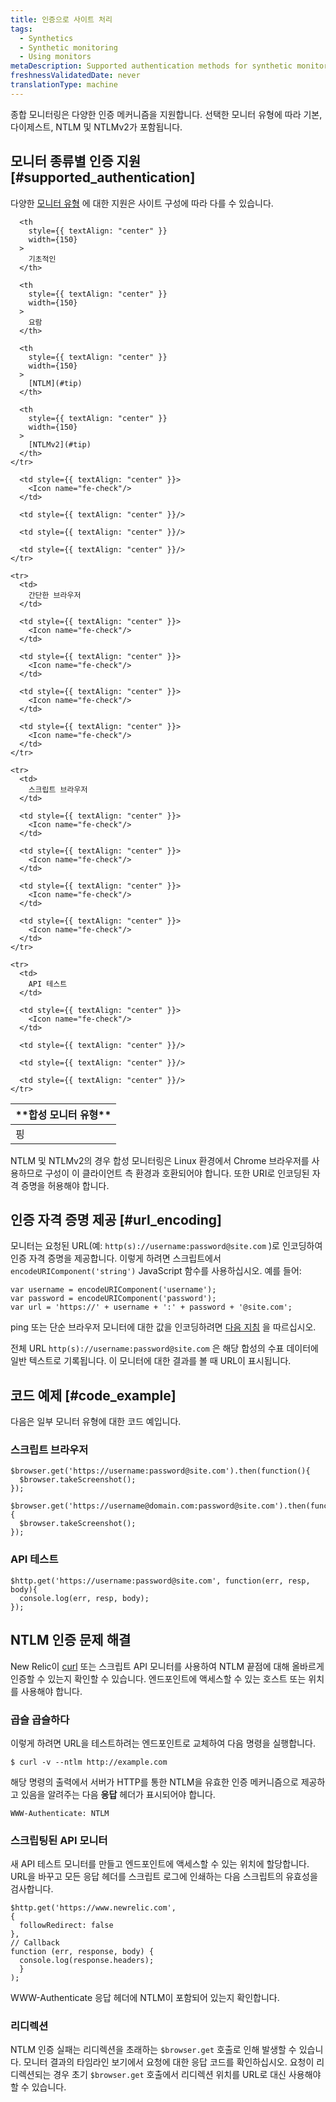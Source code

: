 ```yaml
---
title: 인증으로 사이트 처리
tags:
  - Synthetics
  - Synthetic monitoring
  - Using monitors
metaDescription: Supported authentication methods for synthetic monitors and how to provide authentication using scripted monitors.
freshnessValidatedDate: never
translationType: machine
---
```


종합 모니터링은 다양한 인증 메커니즘을 지원합니다. 선택한 모니터 유형에 따라 기본, 다이제스트, NTLM 및 NTLMv2가 포함됩니다.

## 모니터 종류별 인증 지원 [#supported_authentication]

다양한 [모니터 유형](/docs/synthetics/new-relic-synthetics/using-monitors/add-edit-monitors#types-monitors) 에 대한 지원은 사이트 구성에 따라 다를 수 있습니다.

<table>
  <thead>
    <tr>
      <th>
        **합성 모니터 유형**
      </th>

      <th
        style={{ textAlign: "center" }}
        width={150}
      >
        기초적인
      </th>

      <th
        style={{ textAlign: "center" }}
        width={150}
      >
        요람
      </th>

      <th
        style={{ textAlign: "center" }}
        width={150}
      >
        [NTLM](#tip)
      </th>

      <th
        style={{ textAlign: "center" }}
        width={150}
      >
        [NTLMv2](#tip)
      </th>
    </tr>
  </thead>

  <tbody>
    <tr>
      <td>
        핑
      </td>

      <td style={{ textAlign: "center" }}>
        <Icon name="fe-check"/>
      </td>

      <td style={{ textAlign: "center" }}/>

      <td style={{ textAlign: "center" }}/>

      <td style={{ textAlign: "center" }}/>
    </tr>

    <tr>
      <td>
        간단한 브라우저
      </td>

      <td style={{ textAlign: "center" }}>
        <Icon name="fe-check"/>
      </td>

      <td style={{ textAlign: "center" }}>
        <Icon name="fe-check"/>
      </td>

      <td style={{ textAlign: "center" }}>
        <Icon name="fe-check"/>
      </td>

      <td style={{ textAlign: "center" }}>
        <Icon name="fe-check"/>
      </td>
    </tr>

    <tr>
      <td>
        스크립트 브라우저
      </td>

      <td style={{ textAlign: "center" }}>
        <Icon name="fe-check"/>
      </td>

      <td style={{ textAlign: "center" }}>
        <Icon name="fe-check"/>
      </td>

      <td style={{ textAlign: "center" }}>
        <Icon name="fe-check"/>
      </td>

      <td style={{ textAlign: "center" }}>
        <Icon name="fe-check"/>
      </td>
    </tr>

    <tr>
      <td>
        API 테스트
      </td>

      <td style={{ textAlign: "center" }}>
        <Icon name="fe-check"/>
      </td>

      <td style={{ textAlign: "center" }}/>

      <td style={{ textAlign: "center" }}/>

      <td style={{ textAlign: "center" }}/>
    </tr>
  </tbody>
</table>

<Callout variant="tip">
  NTLM 및 NTLMv2의 경우 합성 모니터링은 Linux 환경에서 Chrome 브라우저를 사용하므로 구성이 이 클라이언트 측 환경과 호환되어야 합니다. 또한 URI로 인코딩된 자격 증명을 허용해야 합니다.
</Callout>

## 인증 자격 증명 제공 [#url_encoding]

모니터는 요청된 URL(예: `http(s)://username:password@site.com` )로 인코딩하여 인증 자격 증명을 제공합니다. 이렇게 하려면 스크립트에서 `encodeURIComponent('string')` JavaScript 함수를 사용하십시오. 예를 들어:

```
var username = encodeURIComponent('username');
var password = encodeURIComponent('password');
var url = 'https://' + username + ':' + password + '@site.com';
```

ping 또는 단순 브라우저 모니터에 대한 값을 인코딩하려면 [다음 지침](https://www.w3schools.com/tags/ref_urlencode.ASP) 을 따르십시오.

전체 URL `http(s)://username:password@site.com` 은 해당 합성의 수표 데이터에 일반 텍스트로 기록됩니다. 이 모니터에 대한 결과를 볼 때 URL이 표시됩니다.

## 코드 예제 [#code_example]

다음은 일부 모니터 유형에 대한 코드 예입니다.

### 스크립트 브라우저

```
$browser.get('https://username:password@site.com').then(function(){
  $browser.takeScreenshot();
});
```

```
$browser.get('https://username@domain.com:password@site.com').then(function(){
  $browser.takeScreenshot();
});
```

### API 테스트

```
$http.get('https://username:password@site.com', function(err, resp, body){
  console.log(err, resp, body);
});
```

## NTLM 인증 문제 해결

New Relic이 [curl](https://curl.haxx.se) 또는 스크립트 API 모니터를 사용하여 NTLM 끝점에 대해 올바르게 인증할 수 있는지 확인할 수 있습니다. 엔드포인트에 액세스할 수 있는 호스트 또는 위치를 사용해야 합니다.

### 곱슬 곱슬하다

이렇게 하려면 URL을 테스트하려는 엔드포인트로 교체하여 다음 명령을 실행합니다.

```
$ curl -v --ntlm http://example.com
```

해당 명령의 출력에서 서버가 HTTP를 통한 NTLM을 유효한 인증 메커니즘으로 제공하고 있음을 알려주는 다음 **응답** 헤더가 표시되어야 합니다.

```
WWW-Authenticate: NTLM
```

### 스크립팅된 API 모니터

새 API 테스트 모니터를 만들고 엔드포인트에 액세스할 수 있는 위치에 할당합니다. URL을 바꾸고 모든 응답 헤더를 스크립트 로그에 인쇄하는 다음 스크립트의 유효성을 검사합니다.

```
$http.get('https://www.newrelic.com',
{
  followRedirect: false
},
// Callback
function (err, response, body) {
  console.log(response.headers);
  }
);
```

WWW-Authenticate 응답 헤더에 NTLM이 포함되어 있는지 확인합니다.

### 리디렉션

NTLM 인증 실패는 리디렉션을 초래하는 `$browser.get` 호출로 인해 발생할 수 있습니다. 모니터 결과의 타임라인 보기에서 요청에 대한 응답 코드를 확인하십시오. 요청이 리디렉션되는 경우 초기 `$browser.get` 호출에서 리디렉션 위치를 URL로 대신 사용해야 할 수 있습니다.
